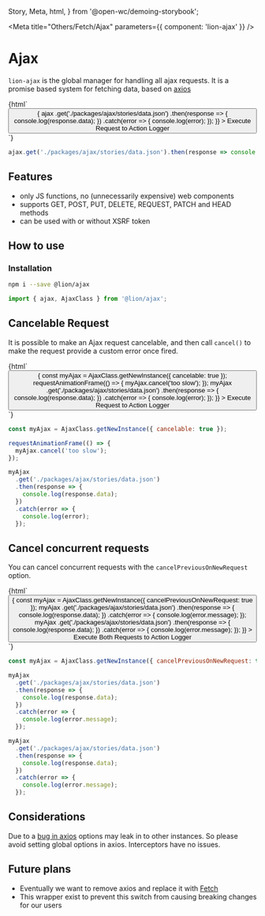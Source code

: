   Story,
  Meta,
  html,
} from '@open-wc/demoing-storybook';


<Meta title="Others/Fetch/Ajax" parameters={{ component: 'lion-ajax' }} />

# Ajax

`lion-ajax` is the global manager for handling all ajax requests.
It is a promise based system for fetching data, based on <a href="https://github.com/axios/axios" target="_blank">
axios</a>

<Story name="Default">
  {html`
    <button
      @click=${() => {
        ajax
          .get('./packages/ajax/stories/data.json')
          .then(response => {
            console.log(response.data);
          })
          .catch(error => {
            console.log(error);
          });
      }}
    >
      Execute Request to Action Logger
    </button>
  `}
</Story>

```js
ajax.get('./packages/ajax/stories/data.json').then(response => console.log(response.data));
```

## Features

- only JS functions, no (unnecessarily expensive) web components
- supports GET, POST, PUT, DELETE, REQUEST, PATCH and HEAD methods
- can be used with or without XSRF token

## How to use

### Installation

```sh
npm i --save @lion/ajax
```

```js
import { ajax, AjaxClass } from '@lion/ajax';
```

## Cancelable Request

It is possible to make an Ajax request cancelable, and then call `cancel()` to make the request provide a custom error once fired.

<Story name="Cancelable">
  {html`
    <button
      @click=${() => {
        const myAjax = AjaxClass.getNewInstance({ cancelable: true });
        requestAnimationFrame(() => {
          myAjax.cancel('too slow');
        });
        myAjax
          .get('./packages/ajax/stories/data.json')
          .then(response => {
            console.log(response.data);
          })
          .catch(error => {
            console.log(error);
          });
      }}
    >
      Execute Request to Action Logger
    </button>
  `}
</Story>

```js
const myAjax = AjaxClass.getNewInstance({ cancelable: true });

requestAnimationFrame(() => {
  myAjax.cancel('too slow');
});

myAjax
  .get('./packages/ajax/stories/data.json')
  .then(response => {
    console.log(response.data);
  })
  .catch(error => {
    console.log(error);
  });
```

## Cancel concurrent requests

You can cancel concurrent requests with the `cancelPreviousOnNewRequest` option.

<Story name="Cancel Previous on New Request">
  {html`
    <button
      @click=${() => {
        const myAjax = AjaxClass.getNewInstance({ cancelPreviousOnNewRequest: true });
        myAjax
          .get('./packages/ajax/stories/data.json')
          .then(response => {
            console.log(response.data);
          })
          .catch(error => {
            console.log(error.message);
          });
        myAjax
          .get('./packages/ajax/stories/data.json')
          .then(response => {
            console.log(response.data);
          })
          .catch(error => {
            console.log(error.message);
          });
      }}
    >
      Execute Both Requests to Action Logger
    </button>
  `}
</Story>

```js
const myAjax = AjaxClass.getNewInstance({ cancelPreviousOnNewRequest: true });

myAjax
  .get('./packages/ajax/stories/data.json')
  .then(response => {
    console.log(response.data);
  })
  .catch(error => {
    console.log(error.message);
  });

myAjax
  .get('./packages/ajax/stories/data.json')
  .then(response => {
    console.log(response.data);
  })
  .catch(error => {
    console.log(error.message);
  });
```

## Considerations

Due to a <a href="https://github.com/axios/axios/issues/385" target="_blank"> bug in axios</a> options may leak in to other instances.
So please avoid setting global options in axios. Interceptors have no issues.

## Future plans

- Eventually we want to remove axios and replace it with <a href="https://developer.mozilla.org/en-US/docs/Web/API/Fetch_API" target="_blank">
Fetch</a>
- This wrapper exist to prevent this switch from causing breaking changes for our users
